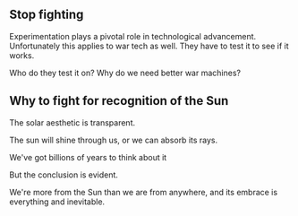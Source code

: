 ## Stop fighting

Experimentation plays a pivotal role in technological advancement. Unfortunately this applies to war tech as well. They have to test it to see if it works.

Who do they test it on? Why do we need better war machines?

## Why to fight for recognition of the Sun

The solar aesthetic is transparent.

The sun will shine through us, or we can absorb its rays.

We've got billions of years to think about it

But the conclusion is evident.

We're more from the Sun than we are from anywhere,
and its embrace is everything and inevitable.
